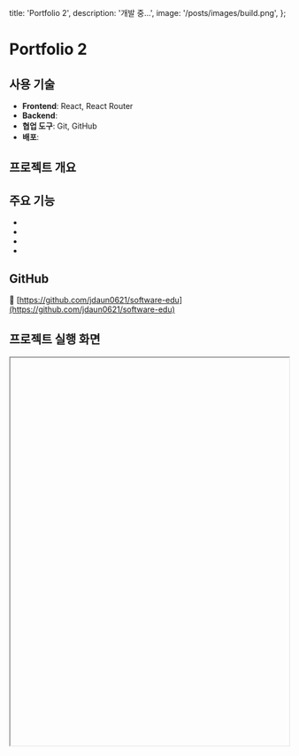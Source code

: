   title: 'Portfolio 2',
  description: '개발 중...',
  image: '/posts/images/build.png',
};

# Portfolio 2

## 사용 기술

- **Frontend**: React, React Router
- **Backend**:
- **협업 도구**: Git, GitHub
- **배포**:

## 프로젝트 개요

## 주요 기능

-
-
-
-

## GitHub

🔗 [https://github.com/jdaun0621/software-edu](https://github.com/jdaun0621/software-edu)

## 프로젝트 실행 화면

<iframe
  src=''
  width='100%'
  height='700'
  style={{ border: '1px solid #ccc', borderRadius: '8px' }}
  title='TechPicks Demo'
/>
